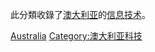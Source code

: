 {{noteTA
|G1=IT
}}
此分類收錄了[[澳大利亚|澳大利亚]]的[[信息技术|信息技术]]。

[[Category:各國資訊科技|Australia]]
[[Category:澳大利亚科技|Category:澳大利亚科技]]